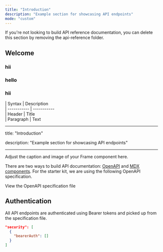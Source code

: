 ```yaml
---
title: "Introduction"
description: "Example section for showcasing API endpoints"
mode: "custom"
---
```


<Note>
  If you're not looking to build API reference documentation, you can delete
  this section by removing the api-reference folder.
</Note>

## Welcome

### hii

### hello

### hii

| Syntax | Description \
| ----------- | ----------- \
| Header | Title \
| Paragraph | Text

---

title: "Introduction"

description: "Example section for showcasing API endpoints"

---

<Frame>
  Adjust the caption and image of your Frame component here.
</Frame>

There are two ways to build API documentation: [OpenAPI](https://mintlify.com/docs/api-playground/openapi/setup) and [MDX components](https://mintlify.com/docs/api-playground/mdx/configuration). For the starter kit, we are using the following OpenAPI specification.

<Card title="Plant Store Endpoints" icon="leaf" href="https://github.com/mintlify/starter/blob/main/api-reference/openapi.json">
  View the OpenAPI specification file
</Card>

## Authentication

All API endpoints are authenticated using Bearer tokens and picked up from the specification file.

```json
"security": [
  {
    "bearerAuth": []
  }
]
```
